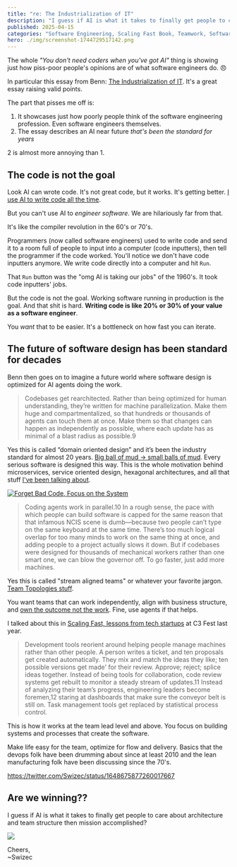 ```yaml
---
title: "re: The Industrialization of IT"
description: "I guess if AI is what it takes to finally get people to care about architecture and team structure then mission accomplished?"
published: 2025-04-15
categories: "Software Engineering, Scaling Fast Book, Teamwork, Software Architecture, AI"
hero: ./img/screenshot-1744729517142.png
---
```


The whole _"You don't need coders when you've got AI"_ thing is showing just how piss-poor people's opinions are of what software engineers do. 😠

In particular this essay from Benn: [The Industrialization of IT](https://benn.substack.com/p/the-industrialization-of-it). It's a great essay raising valid points.

The part that pisses me off is:

1. It showcases just how poorly people think of the software engineering profession. Even software engineers themselves.
2. The essay describes an AI near future _that's been the standard for years_

2 is almost more annoying than 1.

## The code is not the goal

Look AI can wrote code. It's not great code, but it works. It's getting better. [I use AI to write code all the time](https://swizec.com/blog/coaching-ai-to-write-your-code/).

But you can't use AI to _engineer software_. We are hilariously far from that.

It's like the compiler revolution in the 60's or 70's.

Programmers (now called software engineers) used to write code and send it to a room full of people to input into a computer (code inputters), then tell the programmer if the code worked. You'll notice we don't have code inputters anymore. We write code directly into a computer and hit `Run`.

That `Run` button was the "omg AI is taking our jobs" of the 1960's. It took code inputters' jobs.

But the code is not the goal. Working software running in production is the goal. And that shit is hard. **Writing code is like 20% or 30% of your value as a software engineer**.

You _want_ that to be easier. It's a bottleneck on how fast you can iterate.

## The future of software design has been standard for decades

Benn then goes on to imagine a future world where software design is optimized for AI agents doing the work.

> Codebases get rearchitected. Rather than being optimized for human understanding, they’re written for machine parallelization. Make them huge and compartmentalized, so that hundreds or thousands of agents can touch them at once. Make them so that changes can happen as independently as possible, where each update has as minimal of a blast radius as possible.9

Yes this is called “domain oriented design” and it’s been the industry standard for almost 20 years. [Big ball of mud -> small balls of mud](https://swizec.com/blog/big-ball-of-mud-the-worlds-most-popular-software-architecture/). Every serious software is designed this way. This is the whole motivation behind microservices, service oriented design, hexagonal architectures, and all that stuff [I've been talking about](https://swizec.com/blog/forget-bad-code-focus-on-the-system-react-summit-talk/).

[![Forget Bad Code, Focus on the System](https://i.imgur.com/psT30jo.jpeg)](https://gitnation.com/contents/forget-bad-code-focus-on-the-system)

> Coding agents work in parallel.10 In a rough sense, the pace with which people can build software is capped for the same reason that that infamous NCIS scene is dumb—because two people can’t type on the same keyboard at the same time. There’s too much logical overlap for too many minds to work on the same thing at once, and adding people to a project actually slows it down. But if codebases were designed for thousands of mechanical workers rather than one smart one, we can blow the governor off. To go faster, just add more machines.

Yes this is called "stream aligned teams" or whatever your favorite jargon. [Team Topologies stuff](https://swizec.com/blog/what-i-learned-from-team-topologies/).

You want teams that can work independently, align with business structure, and [own the outcome not the work](https://swizec.com/blog/get-us-over-the-water-not-build-us-a-bridge/). Fine, use agents if that helps.

I talked about this in [Scaling Fast, lessons from tech startups](https://swizec.com/blog/scaling-fast-my-talk-on-lessons-from-tech-startups/) at C3 Fest last year.

> Development tools reorient around helping people manage machines rather than other people. A person writes a ticket, and ten proposals get created automatically. They mix and match the ideas they like; ten possible versions get made' for their review. Approve; reject; splice ideas together. Instead of being tools for collaboration, code review systems get rebuilt to monitor a steady stream of updates.11 Instead of analyzing their team’s progress, engineering leaders become foremen,12 staring at dashboards that make sure the conveyor belt is still on. Task management tools get replaced by statistical process control.

This is how it works at the team lead level and above. You focus on building systems and processes that create the software.

Make life easy for the team, optimize for flow and delivery. Basics that the devops folk have been drumming about since at least 2010 and the lean manufacturing folk have been discussing since the 70's.

https://twitter.com/Swizec/status/1648675877260017667

## Are we winning??

I guess if AI is what it takes to finally get people to care about architecture and team structure then mission accomplished?

![](https://i.imgur.com/bwwIr3G.png)

Cheers,<br/>
~Swizec
